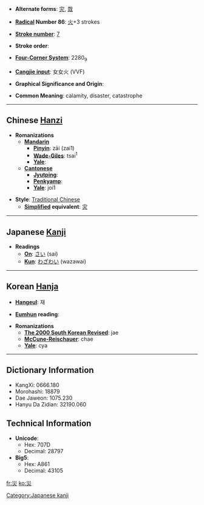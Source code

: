 * '''Alternate forms''': [[灾]], [[烖]]

* '''[[Wiktionary:Chinese radical index| Radical]] Number 86''': [[Wiktionary:Chinese radical index 火|火]]+3 strokes

* '''[[Wiktionary:Chinese total strokes index|Stroke number]]''': [[Wiktionary:Chinese total strokes index 7|7]]

* '''Stroke order''': 

* '''[[Wiktionary:Chinese four corner index|Four-Corner System]]''': 2280<sub>9</sub>

* '''[[Wiktionary:Chinese Cangjie index|Cangjie input]]''': 女女火 (VVF)

* '''Graphical Significance and Origin''': 

* '''Common Meaning''': calamity, disaster, catastrophe

----

== Chinese [[Hanzi]] ==

* '''Romanizations'''
** '''[[Mandarin]]'''
*** '''[[Pinyin]]''': zāi (zai1)
*** '''[[Wade-Giles]]''': tsai<sup>1</sup>
*** '''[[Yale]]''': 
** '''[[Cantonese]]'''
*** '''[[Jyutping]]''':
*** '''[[Penkyamp]]''': 
*** '''[[Yale]]''': joi1

* '''Style''': [[Traditional Chinese]] 
** '''[[Simplified Chinese|Simplified]] equivalent''': [[灾]]


----

== Japanese [[Kanji]] ==

* '''Readings'''
** '''[[On]]''': [[さい]] (sai)
** '''[[Kun]]''': [[わざわい]] (wazawai)


----

== Korean [[Hanja]] ==

* '''[[Hangeul]]''': 재

* '''[[Eumhun]] reading''': 

* '''Romanizations'''
** '''[[The 2000 South Korean Revised Romanization|The 2000 South Korean Revised]]''': jae
** '''[[McCune-Reischauer]]''': chae
** '''[[Yale]]''': cya

----

== Dictionary Information ==

* KangXi: 0666.180
* Morohashi: 18879
* Dae Jaweon: 1075.230
* Hanyu Da Zidian: 32190.060

== Technical Information ==

* '''Unicode''':
** Hex: 707D
** Decimal: 28797
* '''Big5''':
** Hex: A861
** Decimal: 43105

[[Category:Japanese kanji]]

[[fr:災]]
[[ko:災]]